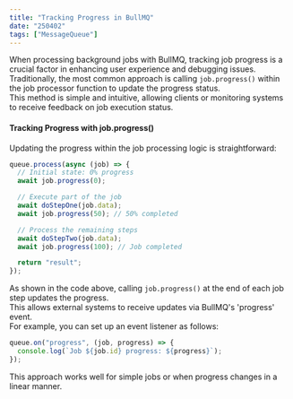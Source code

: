 ```yaml
---
title: "Tracking Progress in BullMQ"
date: "250402"
tags: ["MessageQueue"]
---
```


When processing background jobs with BullMQ, tracking job progress is a crucial factor in enhancing user experience and debugging issues.  
Traditionally, the most common approach is calling `job.progress()` within the job processor function to update the progress status.  
This method is simple and intuitive, allowing clients or monitoring systems to receive feedback on job execution status.

#### Tracking Progress with job.progress()

Updating the progress within the job processing logic is straightforward:

```javascript
queue.process(async (job) => {
  // Initial state: 0% progress
  await job.progress(0);

  // Execute part of the job
  await doStepOne(job.data);
  await job.progress(50); // 50% completed

  // Process the remaining steps
  await doStepTwo(job.data);
  await job.progress(100); // Job completed

  return "result";
});
```

As shown in the code above, calling `job.progress()` at the end of each job step updates the progress.  
This allows external systems to receive updates via BullMQ's 'progress' event.  
For example, you can set up an event listener as follows:

```javascript
queue.on("progress", (job, progress) => {
  console.log(`Job ${job.id} progress: ${progress}`);
});
```

This approach works well for simple jobs or when progress changes in a linear manner.
